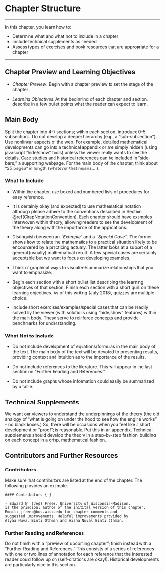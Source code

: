 # Chapter Structure

***
In this chapter, you learn how to:

- Determine what and what not to include in a chapter
- Include technical supplements as needed
- Assess types of exercises and book resources that are appropriate for a chapter 

***

## Chapter Preview and Learning Objectives

- *Chapter Preview*. Begin with a chapter preview to set the stage of the chapter.

- *Learning Objectives*. At the beginning of each chapter and section, describe in a few bullet points what the reader can expect to learn.



## Main Body


Split the chapter into 4-7 sections; within each section, introduce 0-5 subsections. Do not develop a deeper hierarchy (e.g., a "sub-subsection"). Use nonlinear aspects of the web. For example, detailed mathematical developments can go into a technical appendix or are simply hidden (using javascript "hide/show" tools) unless the viewer really wants to see the details. Case studies and historical references can be included in "side-bars," a supporting webpage. For the main body of the chapter, think about "25 pages" in length (whatever that means....).


### What to Include

- Within the chapter, use boxed and numbered lists of procedures for easy reference.

- It is certainly okay (and expected) to use mathematical notation although please adhere to the conventions described in Section \@ref(ChapNotationConvention). Each chapter should have examples interwoven within theory, allowing readers to see the development of the theory along with the importance of the applications.

- Distinguish between an *"Example"* and a *"Special Case"*. The former shows how to relate the mathematics to a practical situation likely to be encountered by a practicing actuary. The latter looks at a subset of a general (usually) mathematical result. A few special cases are certainly acceptable but we want to focus on developing examples.

- Think of graphical ways to visualize/summarize relationships that you want to emphasize. 

- Begin each section with a short bullet list describing the learning objectives of that section. Finish each section with a short quiz on these learning objectives. As of this writing (July 2018), quizzes are multiple-choice.

- Include short exercises/examples/special cases that can be readily solved by the viewer (with solutions using "hide/show" features) within the main body. These serve to reinforce concepts and provide benchmarks for understanding.

### What Not to Include

- Do not include development of equations/formulas in the main body of the text. The main body of the text will be devoted to presenting results, providing context and intuition as to the importance of the results. 

- Do not include references to the literature. This will appear in the last section on "Further Reading and References." 

- Do not include graphs whose information could easily be summarized by a table.

## Technical Supplements 
We  want our viewers to understand the underpinnings of the theory (the old analogy of "what is going on under the hood to see how the engine works" - no black boxes.) So, there will be occasions when you feel like a short development or "proof"; is reasonable. Put this in an appendix. Technical supplements should develop the theory in a step-by-step fashion, building on each concept in a crisp, mathematical fashion.

    
## Contributors and Further Resources {#S:further-reading-and-resources }
    
### Contributors 

Make sure that contributors are listed at the end of the chapter. The following provides an example.

```
#### Contributors {-}

- Edward W. (Jed) Frees, University of Wisconsin-Madison, 
is the principal author of the initital version of this chapter. 
Email: jfrees@bus.wisc.edu for chapter comments and 
suggested improvements. Helpful improvements provided by
Alyaa Nuval Binti Othman and Aisha Nuval Binti Othman.

```    
      
### Further Reading and References

Do not finish with a "preview of upcoming chapter"; finish instead with a "Further Reading and References." This consists of a series of references with one or two lines of annotation for each reference that the interested reader could follow up on (self-citations are okay!). Historical developments are particularly nice in this section. 





      
      

